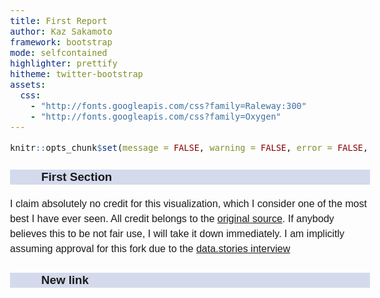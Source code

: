 ```yaml
---
title: First Report
author: Kaz Sakamoto
framework: bootstrap
mode: selfcontained
highlighter: prettify
hitheme: twitter-bootstrap
assets:
  css:
    - "http://fonts.googleapis.com/css?family=Raleway:300"
    - "http://fonts.googleapis.com/css?family=Oxygen"
---
```

```r
knitr::opts_chunk$set(message = FALSE, warning = FALSE, error = FALSE, tidy = FALSE, cache = FALSE, results = 'asis' )
```
<style>
body{
  font-family: 'Oxygen', sans-serif;
  font-size: 16px;
  line-height: 24px;
}

h1,h2,h3,h4 {
  font-family: 'Raleway', sans-serif;
}

.container { width: 1000px; }
h3 {
  background-color: #D4DAEC;
  text-indent: 50px; 
}

g-table-intro h4 {
  text-indent: 0px;
}
</style>

### First Section

I claim absolutely no credit for this visualization, which I consider one of the most best I have ever seen.  All credit belongs to the <a href = "http://www.nytimes.com/interactive/2011/05/31/business/economy/case-shiller-index.html">original source</a>.  If anybody believes this to be not fair use, I will take it down immediately.  I am implicitly assuming approval for this fork due to the [data.stories interview](http://datastori.es/data-stories-22-nyt-graphics-and-d3-with-mike-bostock-and-shan-carter/)

### New link



